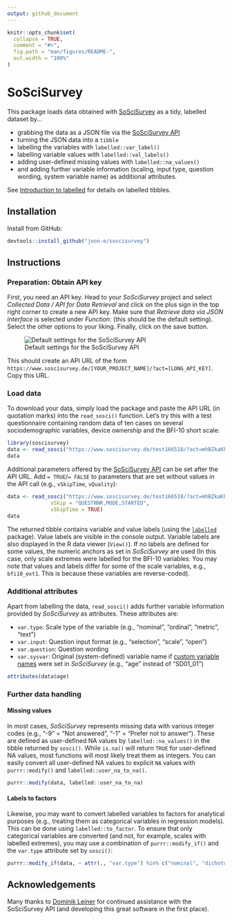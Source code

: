 ```yaml
---
output: github_document
---
```


<!-- README.md is generated from README.Rmd. Please edit that file -->

```r
knitr::opts_chunk$set(
  collapse = TRUE,
  comment = "#>",
  fig.path = "man/figures/README-",
  out.width = "100%"
)
```
# SoSciSurvey

This package loads data obtained with [SoSciSurvey](https://www.soscisurvey.de/en/index) as a tidy, labelled dataset by...
 
 - grabbing the data as a JSON file via the [SoSciSurvey API](https://www.soscisurvey.de/help/doku.php/en:results:data-api)
 - turning the JSON data into a `tibble`
 - labelling the variables with `labelled::var_label()`
 - labelling variable values with `labelled::val_labels()`
 - adding user-defined missing values with `labelled::na_values()`
 - and adding further variable information (scaling, input type, question wording, system variable name) as additional attributes.
 
See [Introduction to labelled](https://cran.r-project.org/web/packages/labelled/vignettes/intro_labelled.html) for details on labelled tibbles.

## Installation

Install from GitHub:

```r
devtools::install_github("joon-e/soscisurvey")
```


## Instructions

### Preparation: Obtain API key

First, you need an API key. Head to your _SoSciSurvey_ project and select _Collected Data / API for Data Retrieval_ and click on the plus sign in the top right corner to create a new API key. Make sure that _Retrieve data via JSON interface_ is selected under _Function:_ (this should be the default setting). Select the other options to your liking. Finally, click on the save button.

![Default settings for the SoSciSurvey API](man/figures/README-sosci-api.png)

This should create an API URL of the form `https://www.soscisurvey.de/[YOUR_PROJECT_NAME]/?act=[LONG_API_KEY]`. Copy this URL.

### Load data

To download your data, simply load the package and paste the API URL (in quotation marks) into the `read_sosci()` function. Let's try this with a test questionnaire containing random data of ten cases on several sociodemographic variables, device ownership and the BFI-10 short scale:

```r

library(soscisurvey)
data <- read_sosci("https://www.soscisurvey.de/test166518/?act=mhBZkaKkPn1IvCWyU7296BOC")
data
```

Additional parameters offered by the [SoSciSurvey API](https://www.soscisurvey.de/help/doku.php/en:results:data-api) can be set after the API URL. Add `= TRUE`/`= FALSE` to parameters that are set without values in the API call (e.g., `vSkipTime`, `vQuality`):

```r
data <- read_sosci("https://www.soscisurvey.de/test166518/?act=mhBZkaKkPn1IvCWyU7296BOC",
              vSkip = "QUESTNNR,MODE,STARTED",
              vSkipTime = TRUE)
data
```

The returned tibble contains variable and value labels (using the [`labelled`](https://cran.r-project.org/web/packages/labelled/) package). Value labels are visible in the console output. Variable labels are also displayed in the R data viewer (`View()`). If no labels are defined for some values, the numeric anchors as set in _SoSciSurvey_ are used (In this case, only scale extremes were labelled for the BFI-10 variables. You may note that values and labels differ for some of the scale variables, e.g., `bfi10_ext1`. This is because these variables are reverse-coded).

### Additional attributes

Apart from labelling the data, `read_sosci()` adds further variable information provided by _SoSciSurvey_ as attributes. These attributes are:

 - `var.type`: Scale type of the variable (e.g., "nominal", "ordinal", "metric", "text")
 - `var.input`: Question input format (e.g., "selection", "scale", "open")
 - `var.question`: Question wording
 - `var.sysvar`: Original (system-defined) variable name if [custom variable names](https://www.soscisurvey.de/help/doku.php/en:create:variables#custom_variable_ids) were set in _SoSciSurvey_ (e.g., "age" instead of "SD01_01")
 
```r
attributes(data$age)
```
 

### Further data handling

#### Missing values

In most cases, _SoSciSurvey_ represents missing data with various integer codes (e.g., "-9" = "Not answered", "-1" = "Prefer not to answer"). These are defined as user-defined NA values by `labelled::na_values()` in the tibble returned by `sosci()`. While `is.na()` will return `TRUE` for user-defined NA values, most functions will most likely treat them as integers. You can easily convert all user-defined NA values to explicit `NA` values with `purrr::modify()` and `labelled::user_na_to_na()`.

```r
purrr::modify(data, labelled::user_na_to_na)
```

#### Labels to factors

Likewise, you may want to convert labelled variables to factors for analytical purposes (e.g., treating them as categorical variables in regression models). This can be done using `labelled::to_factor`. To ensure that only categorical variables are converted (and not, for example, scales with labelled extremes), you may use a combination of `purrr::modify_if()` and the `var.type` attribute set by `sosci()`:

```r
purrr::modify_if(data, ~ attr(., "var.type") %in% c("nominal", "dichotomous"), labelled::to_factor)
```

## Acknowledgements

Many thanks to [Dominik Leiner](https://www.ls1.ifkw.uni-muenchen.de/personen/wiss_ma/leiner_dominik/index.html) for continued assistance with the SoSciSurvey API (and developing this great software in the first place).
